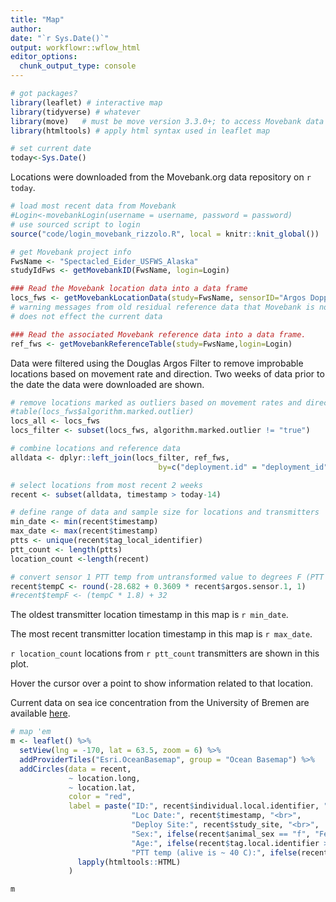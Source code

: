 ```yaml
---
title: "Map"
author: 
date: "`r Sys.Date()`"
output: workflowr::wflow_html
editor_options:
  chunk_output_type: console
---
```


```r
# got packages?
library(leaflet) # interactive map
library(tidyverse) # whatever
library(move)   # must be move version 3.3.0+; to access Movebank data
library(htmltools) # apply html syntax used in leaflet map

# set current date
today<-Sys.Date()
```

Locations were downloaded from the Movebank.org data repository on `r today`.
```r
# load most recent data from Movebank
#Login<-movebankLogin(username = username, password = password) 
# use sourced script to login
source("code/login_movebank_rizzolo.R", local = knitr::knit_global())

# get Movebank project info
FwsName <- "Spectacled_Eider_USFWS_Alaska"
studyIdFws <- getMovebankID(FwsName, login=Login)

### Read the Movebank location data into a data frame
locs_fws <- getMovebankLocationData(study=FwsName, sensorID="Argos Doppler Shift", login=Login, includeOutliers=TRUE)
# warning messages from old residual reference data that Movebank is not deleting with each new ref data upload, for some reason
# does not effect the current data

### Read the associated Movebank reference data into a data frame.
ref_fws <- getMovebankReferenceTable(study=FwsName,login=Login)

```

Data were filtered using the Douglas Argos Filter to remove improbable locations based on movement rate and direction. Two weeks of data prior to the date the data were downloaded are shown.
```r
# remove locations marked as outliers based on movement rates and directions using Douglas Argos Filter, which is run in Movebank
#table(locs_fws$algorithm.marked.outlier)
locs_all <- locs_fws
locs_filter <- subset(locs_fws, algorithm.marked.outlier != "true")

# combine locations and reference data
alldata <- dplyr::left_join(locs_filter, ref_fws,
                                 by=c("deployment.id" = "deployment_id", "sensor.type.id" = "sensor_type_id"))

# select locations from most recent 2 weeks
recent <- subset(alldata, timestamp > today-14)

# define range of data and sample size for locations and transmitters
min_date <- min(recent$timestamp)
max_date <- max(recent$timestamp)
ptts <- unique(recent$tag_local_identifier)
ptt_count <- length(ptts)
location_count <-length(recent) 

# convert sensor 1 PTT temp from untransformed value to degrees F (PTT temps will be displayed in map)
recent$tempC <- round(-28.682 + 0.3609 * recent$argos.sensor.1, 1)
#recent$tempF <- (tempC * 1.8) + 32

```

The oldest transmitter location timestamp in this map is `r min_date`.

The most recent transmitter location timestamp in this map is `r max_date`.

`r location_count` locations from `r ptt_count` transmitters are shown in this plot.


Hover the cursor over a point to show information related to that location. 

Current data on sea ice concentration from the University of Bremen are available [here](https://seaice.uni-bremen.de/data/amsr2/today/Beringstrait_AMSR2_visual.png).

```r
# map 'em
m <- leaflet() %>%
  setView(lng = -170, lat = 63.5, zoom = 6) %>%
  addProviderTiles("Esri.OceanBasemap", group = "Ocean Basemap") %>%
  addCircles(data = recent,
             ~ location.long,
             ~ location.lat,
             color = "red",
             label = paste("ID:", recent$individual.local.identifier, "<br>",
                           "Loc Date:", recent$timestamp, "<br>",
                           "Deploy Site:", recent$study_site, "<br>",
                           "Sex:", ifelse(recent$animal_sex == "f", "Female", "Male"), "<br>",
                           "Age:", ifelse(recent$tag.local.identifier > 198000, "Juv", "Adult"), "<br>",
                           "PTT temp (alive is ~ 40 C):", ifelse(recent$argos.sensor.3 != 0, recent$tempC, "NA")) %>% 
               lapply(htmltools::HTML)
             )

m

```

